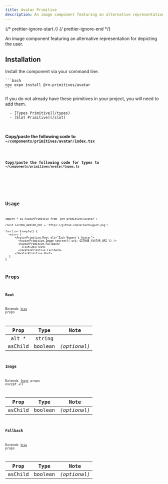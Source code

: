 ```yaml
---
title: Avatar Primitive
description: An image component featuring an alternative representation for depicting the user.
---
```


{/* prettier-ignore-start */}
{/* prettier-ignore-end */}



An image component featuring an alternative representation for depicting the user.

## Installation

<Tabs>
  <TabItem label="NPM">

  Install the component via your command line.

    ```bash
    npx expo install @rn-primitives/avatar
    ```

  </TabItem>
  <TabItem label="Manual">
  <Aside title="Uses shared primitives">
      If you do not already have these primitives in your project, you will need to add them.

      - [Types Primitive](/types)
      - [Slot Primitive](/slot)

  </Aside>

  <br />

  **Copy/paste the following code to `~/components/primitives/avatar/index.tsx`**

  <Code code={importedNativeCode} lang="tsx" title="~/components/primitives/avatar/index.tsx" />

  **Copy/paste the following code for types to  `~/components/primitives/avatar/types.ts`**

  <Code code={importedTypesCode} lang="tsx" title="~/components/primitives/avatar/types.ts" />

  </TabItem>
</Tabs>

## Usage

```tsx
import * as AvatarPrimitive from '@rn-primitives/avatar';

const GITHUB_AVATAR_URI = 'https://github.com/mrzachnugent.png';

function Example() {
  return (
      <AvatarPrimitive.Root alt="Zach Nugent's Avatar">
        <AvatarPrimitive.Image source={{ uri: GITHUB_AVATAR_URI }} />
        <AvatarPrimitive.Fallback>
          <Text>ZN</Text>
        </AvatarPrimitive.Fallback>
      </AvatarPrimitive.Root>
  );
}
```

## Props

### Root

Extends [`View`](https://reactnative.dev/docs/view#props) props

|  Prop   |  Type   |     Note     |
| :-----: | :-----: | :----------: |
| alt \*  | string  |              |
| asChild | boolean | _(optional)_ |

### Image

Extends [`Image`](https://reactnative.dev/docs/image) props except `alt`

|   Prop   |  Type   |     Note     |
| :------: | :-----: | :----------: |
| asChild  | boolean | _(optional)_ |

### Fallback

Extends [`View`](https://reactnative.dev/docs/view#props) props

|  Prop   |  Type   |     Note     |
| :-----: | :-----: | :----------: |
| asChild | boolean | _(optional)_ |

